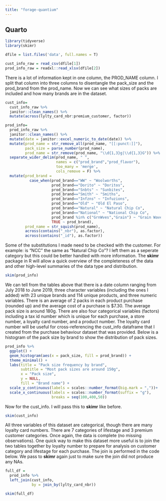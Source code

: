 ```yaml
---
title: "forage-quantium"
---
```


## Quarto

```r
library(tidyverse)
library(skimr)
```



```r

dfile = list.files('data', full.names = T)

cust_info_raw = read_csv(dfile[1])
prod_info_raw = readxl::read_xlsx(dfile[2])

```

There is a lot of information kept in one column, the PROD_NAME column. I split that column into three columns to disentangle the pack_size and the prod_brand from the prod_name. Now we can see what sizes of packs are included and how many brands are in the dataset.

```r
cust_info=
  cust_info_raw %>% 
  janitor::clean_names() %>% 
  mutate(across(lylty_card_nbr:premium_customer, factor))

prod_info=
  prod_info_raw %>% 
  janitor::clean_names() %>% 
  mutate(date = janitor::excel_numeric_to_date(date)) %>%
  mutate(prod_name = str_remove_all(prod_name, "[[:punct:]]"),
         pack_size = parse_number(prod_name),
         prod_name = str_remove(prod_name, "\\d{1,3}g|\\d{1,3}G")) %>% 
  separate_wider_delim(prod_name, " ",
                       names = c("prod_brand","prod_flavor"),
                       too_many = 'merge',
                       cols_remove = F) %>% 
  mutate(prod_brand = 
           case_when(prod_brand=="WW" ~ "Woolworths",
                     prod_brand=="Dorito" ~ "Doritos",
                     prod_brand=="Snbts" ~ "Sunbites",
                     prod_brand=="Smith" ~ "Smiths",
                     prod_brand=="Infzns" ~ "Infuzions",
                     prod_brand=="Old" ~ "Old El Paso",
                     prod_brand=="Natural" ~ "Natural Chip Co",
                     prod_brand=="National" ~ "National Chip Co",
                     prod_brand %in% c("GrnWves","Grain") ~ "Grain Waves",
                     TRUE ~ prod_brand),
         prod_name = str_squish(prod_name),
         across(contains("_nbr"), as.factor),
         across(contains("_id"), as.factor))
```

Some of the substitutions I made need to be checked with the customer. For example: is "NCC" the same as "Natural Chip Co"? I left them as a seperate category but this could be better handled with more information. 
The **skimr** package in R will allow a quick overview of the completeness of the data and other high-level summaries of the data type and distribution.

```r

skim(prod_info)

```

We can tell from the tables above that there is a date column ranging from July 2018 to June 2019, three character variables (including the ones I added) with 23 unique brands and 114 unique products, and three numeric variables. There is an average of 2 packs in each product purchase (rounded up) and the average cost of a purchase is $7.30. The average pack size is around 180g. There are also four categorical variables (factors) including a tax id number which is unique for each purchase, a store number, a loyalty card number, and a product number. The loyalty card number will be useful for cross-referencing the cust_info dataframe that I created from the purchase behaviour dataset that was provided.
Below is a histogram of the pack size by brand to show the distribution of pack sizes.

```r

prod_info %>% 
  ggplot() +
  geom_histogram(aes(x = pack_size, fill = prod_brand)) +
  theme_minimal() +
  labs(title = "Pack size frequency by brand",
       subtitle = "Most pack sizes are around 150g",
       x = "Pack size",
       y = NULL,
       fill = "Brand name") +
  scale_y_continuous(labels = scales::number_format(big.mark = ","))+
  scale_x_continuous(labels = scales::number_format(suffix = "g"),
                     breaks = seq(100,400,50))

```

Now for the cust_info. I will pass this to **skimr** like before.

```r

skim(cust_info)

```

All three variables of this dataset are categorical, though there are many loyalty card numbers. There are 7 categories of lifestage and 3 premium customer categories. Once again, the data is complete (no missing observations).
One quick way to make this dataset more useful is to join the two tables together by loyalty number to prepare for analysis on customer category and lifestage for each purchase. The join is performed in the code below. We pass to **skimr** again just to make sure the join did not produce any NAs.

```r

full_df =
  prod_info %>% 
  left_join(cust_info, 
            by = join_by(lylty_card_nbr))

skim(full_df)
```

